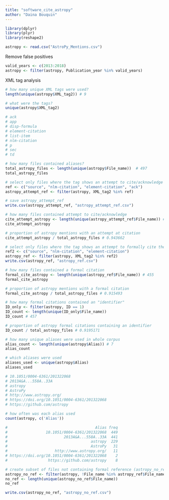 ```yaml
---
title: "software_cite_astropy"
author: "Daina Bouquin"
---
```


```r
library(dplyr)
library(plyr)
library(reshape2)

astropy <- read.csv("AstroPy_Mentions.csv")
```
Remove false positives
```r
valid_years <- c(2013:2018)
astropy <- filter(astropy, Publication_year %in% valid_years)
```

XML tag analysis
```r
# how many unique XML tags were used?
length(unique(astropy$XML_tag2)) # 9

# what were the tags?
unique(astropy$XML_tag2)

# ack 
# app 
# disp-formula 
# element-citation 
# list-item 
# nlm-citation 
# p 
# sec 
# td

# how many files contained aliases?
total_astropy_files <- length(unique(astropy$File_name))  # 497
total_astropy_files

# select only files where the tag shows an attempt to cite/acknowledge (astropy_attempt_ref)
ref <- c("source", "nlm-citation", "element-citation", "ack")
astropy_attempt_ref <- filter(astropy, XML_tag2 %in% ref)

# save astropy_attempt_ref
write.csv(astropy_attempt_ref, "astropy_attempt_ref.csv")

# how many files contained attempt to cite/acknowledge
cite_attempt_astropy <- length(unique(astropy_attempt_ref$File_name)) # 469
cite_attempt_astropy

# proportion of astropy mentions with an attempt at citation
cite_attempt_astropy / total_astropy_files # 0.943662

# select only files where the tag shows an attempt to formally cite the software (astropy_ref)
ref2 <- c("source", "nlm-citation", "element-citation")
astropy_ref <- filter(astropy, XML_tag2 %in% ref2)
write.csv(astropy_ref, "astropy_ref.csv")

# how many files contained a formal citation
formal_cite_astropy <- length(unique(astropy_ref$File_name)) # 455
formal_cite_astropy

# proportion of astropy mentions with a formal citation
formal_cite_astropy / total_astropy_files # 0.915493

# how many formal citations contained an "identifier"
ID_only <- filter(astropy, ID == 1)
ID_count <- length(unique(ID_only$File_name))
ID_count # 457

# proportion of astropy formal citations containing an identifier
ID_count / total_astropy_files # 0.9195171

# how many unique aliases were used in whole corpus
alias_count <- length(unique(astropy$Alias)) # 7
alias_count

# which aliases were used
aliases_used <- unique(astropy$Alias)
aliases_used

# 10.1051/0004-6361/201322068
# 2013A&A...558A..33A
# astropy
# AstroPy
# http://www.astropy.org/
# https://doi.org/10.1051/0004-6361/201322068
# https://github.com/astropy

# how often was each alias used
count(astropy, c('Alias'))

#                                       Alias freq
#                 10.1051/0004-6361/201322068  449
#                         2013A&A...558A..33A  441
#                                     astropy  229
#                                     AstroPy   31
#                     http://www.astropy.org/   11
# https://doi.org/10.1051/0004-6361/201322068    2
#                  https://github.com/astropy    8

# create subset of files not containing formal reference (astropy_no_ref)
astropy_no_ref <- filter(astropy, !File_name %in% astropy_ref$File_name)
no_ref <- length(unique(astropy_no_ref$File_name)) 
no_ref

write.csv(astropy_no_ref, "astropy_no_ref.csv")
```
